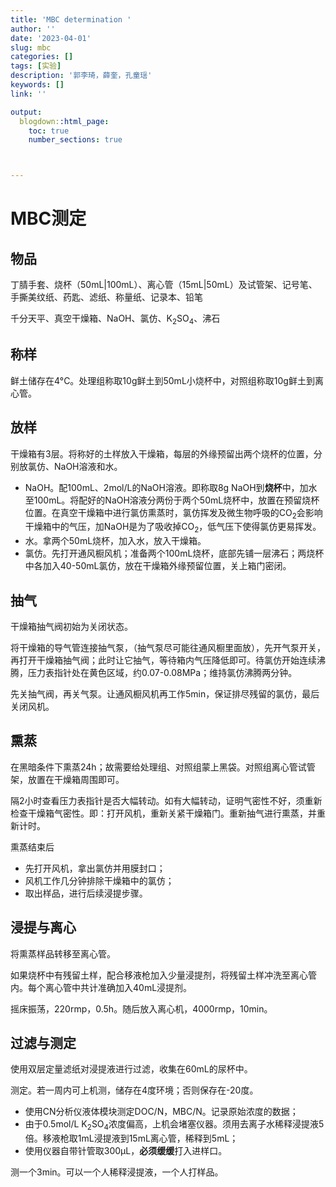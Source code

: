 ```yaml
---
title: 'MBC determination '
author: ''
date: '2023-04-01'
slug: mbc
categories: []
tags: [实验]
description: '郭李琦，薛奎，孔童瑶'
keywords: []
link: ''

output:
  blogdown::html_page:
    toc: true
    number_sections: true



---
```




# MBC测定


## 物品

丁腈手套、烧杯（50mL|100mL）、离心管（15mL|50mL）及试管架、记号笔、手撕美纹纸、药匙、滤纸、称量纸、记录本、铅笔

千分天平、真空干燥箱、NaOH、氯仿、K~2~SO~4~、沸石


## 称样

鲜土储存在4°C。处理组称取10g鲜土到50mL小烧杯中，对照组称取10g鲜土到离心管。



## 放样

干燥箱有3层。将称好的土样放入干燥箱，每层的外缘预留出两个烧杯的位置，分别放氯仿、NaOH溶液和水。

- NaOH。配100mL、2mol/L的NaOH溶液。即称取8g NaOH到**烧杯**中，加水至100mL。将配好的NaOH溶液分两份于两个50mL烧杯中，放置在预留烧杯位置。在真空干燥箱中进行氯仿熏蒸时，氯仿挥发及微生物呼吸的CO~2~会影响干燥箱中的气压，加NaOH是为了吸收掉CO~2~，低气压下使得氯仿更易挥发。
- 水。拿两个50mL烧杯，加入水，放入干燥箱。
- 氯仿。先打开通风橱风机；准备两个100mL烧杯，底部先铺一层沸石；两烧杯中各加入40-50mL氯仿，放在干燥箱外缘预留位置，关上箱门密闭。


## 抽气


干燥箱抽气阀初始为关闭状态。

将干燥箱的导气管连接抽气泵，（抽气泵尽可能往通风橱里面放），先开气泵开关，再打开干燥箱抽气阀；此时让它抽气，等待箱内气压降低即可。待氯仿开始连续沸腾，压力表指针处在黄色区域，约0.07-0.08MPa；维持氯仿沸腾两分钟。



先关抽气阀，再关气泵。让通风橱风机再工作5min，保证排尽残留的氯仿，最后关闭风机。


## 熏蒸





在黑暗条件下熏蒸24h；故需要给处理组、对照组蒙上黑袋。对照组离心管试管架，放置在干燥箱周围即可。





隔2小时查看压力表指针是否大幅转动。如有大幅转动，证明气密性不好，须重新检查干燥箱气密性。即：打开风机，重新关紧干燥箱门。重新抽气进行熏蒸，并重新计时。



熏蒸结束后

- 先打开风机，拿出氯仿并用膜封口；
- 风机工作几分钟排除干燥箱中的氯仿；
- 取出样品，进行后续浸提步骤。








## 浸提与离心

将熏蒸样品转移至离心管。

如果烧杯中有残留土样，配合移液枪加入少量浸提剂，将残留土样冲洗至离心管内。每个离心管中共计准确加入40mL浸提剂。

摇床振荡，220rmp，0.5h。随后放入离心机，4000rmp，10min。

## 过滤与测定

使用双层定量滤纸对浸提液进行过滤，收集在60mL的尿杯中。


测定。若一周内可上机测，储存在4度环境；否则保存在-20度。


- 使用CN分析仪液体模块测定DOC/N，MBC/N。记录原始浓度的数据；
- 由于0.5mol/L K~2~SO~4~浓度偏高，上机会堵塞仪器。须用去离子水稀释浸提液5倍。移液枪取1mL浸提液到15mL离心管，稀释到5mL；
- 使用仪器自带针管取300μL，**必须缓缓**打入进样口。


测一个3min。可以一个人稀释浸提液，一个人打样品。